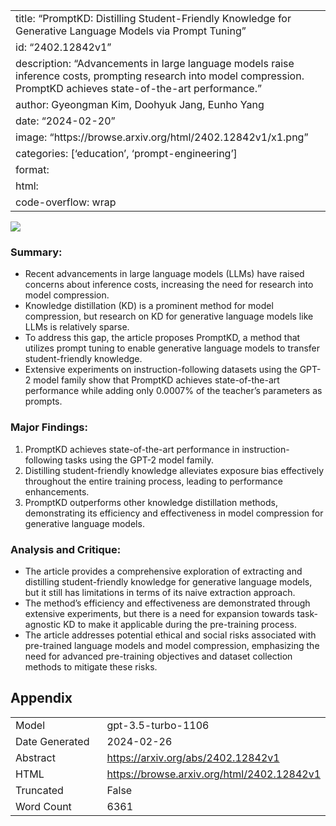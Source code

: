 
---
title: "PromptKD: Distilling Student-Friendly Knowledge for Generative Language Models via Prompt Tuning"
id: "2402.12842v1"
description: "Advancements in large language models raise inference costs, prompting research into model compression. PromptKD achieves state-of-the-art performance."
author: Gyeongman Kim, Doohyuk Jang, Eunho Yang
date: "2024-02-20"
image: "https://browse.arxiv.org/html/2402.12842v1/x1.png"
categories: ['education', 'prompt-engineering']
format:
  html:
    code-overflow: wrap
---

![](https://browse.arxiv.org/html/2402.12842v1/x1.png)

### Summary:
- Recent advancements in large language models (LLMs) have raised concerns about inference costs, increasing the need for research into model compression.
- Knowledge distillation (KD) is a prominent method for model compression, but research on KD for generative language models like LLMs is relatively sparse.
- To address this gap, the article proposes PromptKD, a method that utilizes prompt tuning to enable generative language models to transfer student-friendly knowledge.
- Extensive experiments on instruction-following datasets using the GPT-2 model family show that PromptKD achieves state-of-the-art performance while adding only 0.0007% of the teacher’s parameters as prompts.

### Major Findings:
1. PromptKD achieves state-of-the-art performance in instruction-following tasks using the GPT-2 model family.
2. Distilling student-friendly knowledge alleviates exposure bias effectively throughout the entire training process, leading to performance enhancements.
3. PromptKD outperforms other knowledge distillation methods, demonstrating its efficiency and effectiveness in model compression for generative language models.

### Analysis and Critique:
- The article provides a comprehensive exploration of extracting and distilling student-friendly knowledge for generative language models, but it still has limitations in terms of its naive extraction approach.
- The method's efficiency and effectiveness are demonstrated through extensive experiments, but there is a need for expansion towards task-agnostic KD to make it applicable during the pre-training process.
- The article addresses potential ethical and social risks associated with pre-trained language models and model compression, emphasizing the need for advanced pre-training objectives and dataset collection methods to mitigate these risks.

## Appendix

|          |          |
|----------|----------|
| Model     | gpt-3.5-turbo-1106       |
| Date Generated     | 2024-02-26       |
| Abstract | [https://arxiv.org/abs/2402.12842v1](https://arxiv.org/abs/2402.12842v1)        |
| HTML     | [https://browse.arxiv.org/html/2402.12842v1](https://browse.arxiv.org/html/2402.12842v1)       |
| Truncated       | False       |
| Word Count       | 6361       |